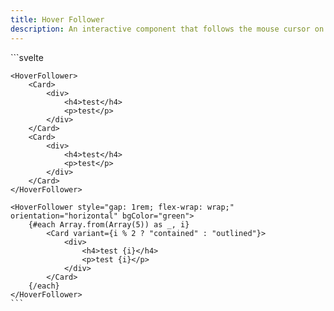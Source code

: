 ```yaml
---
title: Hover Follower
description: An interactive component that follows the mouse cursor on hover, ideal for creating dynamic visual effects and responsive user experiences.
---
```


<Tabs>
  <TabItem label="Preview">
    <HoverFollowerPreview client:load />
  </TabItem>
  <TabItem label="Usage">
    ```svelte
    <script lang="ts">
	    import { Card, HoverFollower } from "@dxdns/feflow"
    </script>

    <HoverFollower>
        <Card>
            <div>
                <h4>test</h4>
                <p>test</p>
            </div>
        </Card>
        <Card>
            <div>
                <h4>test</h4>
                <p>test</p>
            </div>
        </Card>
    </HoverFollower>

    <HoverFollower style="gap: 1rem; flex-wrap: wrap;" orientation="horizontal" bgColor="green">
        {#each Array.from(Array(5)) as _, i}
            <Card variant={i % 2 ? "contained" : "outlined"}>
                <div>
                    <h4>test {i}</h4>
                    <p>test {i}</p>
                </div>
            </Card>
        {/each}
    </HoverFollower>
    ```
  </TabItem>
</Tabs>